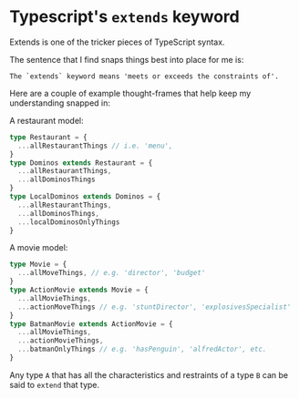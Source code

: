 # Typescript's `extends` keyword

Extends is one of the tricker pieces of TypeScript syntax.

The sentence that I find snaps things best into place for me is:

```
The `extends` keyword means 'meets or exceeds the constraints of'.
```

Here are a couple of example thought-frames that help keep my understanding snapped in:

A restaurant model:
```ts
type Restaurant = { 
  ...allRestaurantThings // i.e. 'menu', 
}
type Dominos extends Restaurant = {
  ...allRestaurantThings,
  ...allDominosThings
}
type LocalDominos extends Dominos = { 
  ...allRestaurantThings,
  ...allDominosThings,
  ...localDominosOnlyThings 
}
```

A movie model:
```ts
type Movie = { 
  ...allMoveThings, // e.g. 'director', 'budget'
}
type ActionMovie extends Movie = {
  ...allMovieThings,
  ...actionMoveThings // e.g. 'stuntDirector', 'explosivesSpecialist'
}
type BatmanMovie extends ActionMovie = {
  ...allMovieThings,
  ...actionMovieThings,
  ...batmanOnlyThings // e.g. 'hasPenguin', 'alfredActor', etc.
}
```

Any type `A` that has all the characteristics and restraints of a type `B` can be said to `extend` that type.